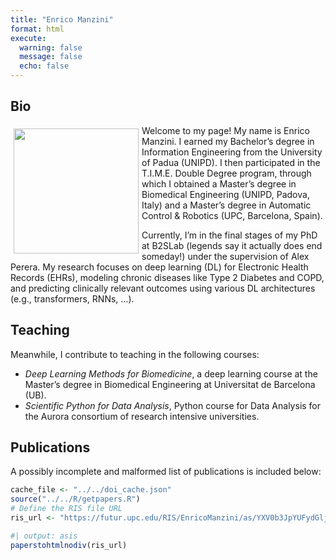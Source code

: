 ```yaml
---
title: "Enrico Manzini"
format: html
execute: 
  warning: false
  message: false
  echo: false
---
```


## Bio

::: img-float
![](images/photo_site.png){style="float: left; margin: 5px; width: 200px;"}
:::

Welcome to my page! My name is Enrico Manzini. I earned my Bachelor’s degree in Information Engineering from the University of Padua (UNIPD). I then participated in the T.I.M.E. Double Degree program, through which I obtained a Master’s degree in Biomedical Engineering (UNIPD, Padova, Italy) and a Master’s degree in Automatic Control & Robotics (UPC, Barcelona, Spain).

Currently, I’m in the final stages of my PhD at B2SLab (legends say it actually does end someday!) under the supervision of Alex Perera. My research focuses on deep learning (DL) for Electronic Health Records (EHRs), modeling chronic diseases like Type 2 Diabetes and COPD, and predicting clinically relevant outcomes using various DL architectures (e.g., transformers, RNNs, ...).

## Teaching

Meanwhile, I contribute to teaching in the following courses:

-   *Deep Learning Methods for Biomedicine*, a deep learning course at the Master’s degree in Biomedical Engineering at Universitat de Barcelona (UB).
-   *Scientific Python for Data Analysis*, Python course for Data Analysis for the Aurora consortium of research intensive universities.

## Publications

A possibly incomplete and malformed list of publications is included below:

```r
cache_file <- "../../doi_cache.json"
source("../../R/getpapers.R")
# Define the RIS file URL
ris_url <- "https://futur.upc.edu/RIS/EnricoManzini/as/YXV0b3JpYUFydGljbGVSZXZpc3RhSW5kZXhhZGE=/?locale=ca"
```

```r
#| output: asis
paperstohtmlnodiv(ris_url)
```
